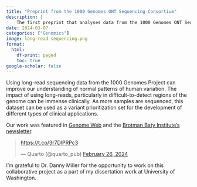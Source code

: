 ```yaml
---
title: "Preprint from the 1000 Genomes ONT Sequencing Consortium"
description: |
    The first preprint that analyses data from the 1000 Genomes ONT Sequencing Consortium is out where we analyzed SNVs, genome assembly, structural variation, methylation and repeat expansions. 
date: 2024-03-07
categories: ["Genomics"]
image: long-read-sequencing.png
format:
  html:
    df-print: paged
    toc: true
google-scholar: false
---
```


Using long-read sequencing data from the 1000 Genomes Project can improve our understanding of normal patterns of human variation. The impact of using long-reads, particularly in difficult-to-detect regions of the genome can be immense clinically. As more samples are sequenced, this dataset can be used as a variant prioritization set for the development of different types of clinical applications.

Our work was featured in [Genome Web](https://www.genomeweb.com/sequencing/long-read-nanopore-sequencing-boosts-structural-variant-analysis-1000-genomes-project?_ga=2.59259883.751286353.1715586008-1330811547.1715586008&adobe_mc=MCMID%3D34839719069782675350042939182093841809%7CMCORGID%3D138FFF2554E6E7220A4C98C6%2540AdobeOrg%7CTS%3D1715586017&CSAuthResp=1%3A%3A2718390%3A1911%3A24%3Asuccess%3ABD95489E51E33D97E8EE3E03941CA6FD) and the [Brotman Baty Institute's newsletter](https://brotmanbaty.org/news/long-read-sequencing-consortium-offers-phd-students-a-role-in-addressing).

```{=html}
<blockquote class="twitter-tweet" width="300" height="200"><p lang="en" dir="ltr"><a href="https://t.co/3r7DlPRPc3">https://t.co/3r7DlPRPc3</a></p>&mdash; Quarto (@quarto_pub) <a href="https://twitter.com/BrotmanBaty/status/1775931342418800685">February 26, 2024</a></blockquote> <script async src="https://platform.twitter.com/widgets.js" charset="utf-8"></script>
```
I'm grateful to Dr. Danny Miller for the opportunity to work on this collaborative project as a part of my dissertation work at University of Washington.
